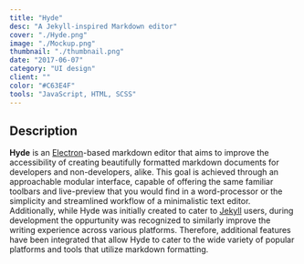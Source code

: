 ```yaml
---
title: "Hyde"
desc: "A Jekyll-inspired Markdown editor"
cover: "./Hyde.png"
image: "./Mockup.png"
thumbnail: "./thumbnail.png"
date: "2017-06-07"
category: "UI design"
client: ""
color: "#C63E4F"
tools: "JavaScript, HTML, SCSS"
---
```


## Description

**Hyde** is an [Electron](http://electron.atom.io/)-based markdown editor that aims to improve the accessibility of creating beautifully formatted markdown documents for developers and non-developers, alike. This goal is achieved through an approachable modular interface, capable of offering the same familiar toolbars and live-preview that you would find in a word-processor or the simplicity and streamlined workflow of a minimalistic text editor.  
Additionally, while Hyde was initially created to cater to [Jekyll](https://jekyllrb.com/) users, during development the oppurtunity was recognized to similarly improve the writing experience across various platforms. Therefore, additional features have been integrated that allow Hyde to cater to the wide variety of popular platforms and tools that utilize markdown formatting.  
